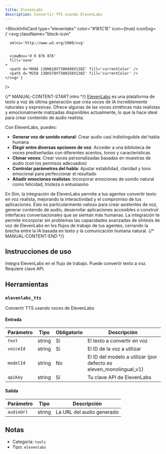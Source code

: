 ```yaml
---
title: ElevenLabs
description: Convertir TTS usando ElevenLabs
---
```



<BlockInfoCard 
  type="elevenlabs"
  color="#181C1E"
  icon={true}
  iconSvg={`<svg className="block-icon"
      
      xmlns='http://www.w3.org/2000/svg'
      
      
      viewBox='0 0 876 876'
      fill='none'
    >
      <path d='M498 138H618V738H498V138Z' fill='currentColor' />
      <path d='M258 138H378V738H258V138Z' fill='currentColor' />
    </svg>`}
/>

{/* MANUAL-CONTENT-START:intro */}
[ElevenLabs](https://elevenlabs.io/) es una plataforma de texto a voz de última generación que crea voces de IA increíblemente naturales y expresivas. Ofrece algunas de las voces sintéticas más realistas y emocionalmente matizadas disponibles actualmente, lo que la hace ideal para crear contenido de audio realista.

Con ElevenLabs, puedes:

- **Generar voz de sonido natural**: Crear audio casi indistinguible del habla humana
- **Elegir entre diversas opciones de voz**: Acceder a una biblioteca de voces prediseñadas con diferentes acentos, tonos y características
- **Clonar voces**: Crear voces personalizadas basadas en muestras de audio (con los permisos adecuados)
- **Controlar parámetros del habla**: Ajustar estabilidad, claridad y tono emocional para perfeccionar el resultado
- **Añadir emociones realistas**: Incorporar emociones de sonido natural como felicidad, tristeza o entusiasmo

En Sim, la integración de ElevenLabs permite a tus agentes convertir texto en voz realista, mejorando la interactividad y el compromiso de tus aplicaciones. Esto es particularmente valioso para crear asistentes de voz, generar contenido de audio, desarrollar aplicaciones accesibles o construir interfaces conversacionales que se sientan más humanas. La integración te permite incorporar sin problemas las capacidades avanzadas de síntesis de voz de ElevenLabs en los flujos de trabajo de tus agentes, cerrando la brecha entre la IA basada en texto y la comunicación humana natural.
{/* MANUAL-CONTENT-END */}

## Instrucciones de uso

Integra ElevenLabs en el flujo de trabajo. Puede convertir texto a voz. Requiere clave API.

## Herramientas

### `elevenlabs_tts`

Convertir TTS usando voces de ElevenLabs

#### Entrada

| Parámetro | Tipo | Obligatorio | Descripción |
| --------- | ---- | ----------- | ----------- |
| `text` | string | Sí | El texto a convertir en voz |
| `voiceId` | string | Sí | El ID de la voz a utilizar |
| `modelId` | string | No | El ID del modelo a utilizar \(por defecto es eleven_monolingual_v1\) |
| `apiKey` | string | Sí | Tu clave API de ElevenLabs |

#### Salida

| Parámetro | Tipo | Descripción |
| --------- | ---- | ----------- |
| `audioUrl` | string | La URL del audio generado |

## Notas

- Categoría: `tools`
- Tipo: `elevenlabs`
